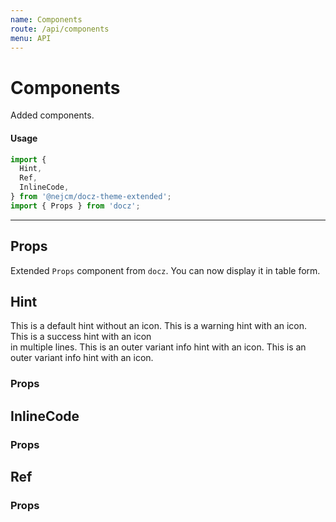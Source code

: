 ```yaml
---
name: Components
route: /api/components
menu: API
---
```



# Components

Added components.

#### Usage

```jsx
import {
  Hint,
  Ref,
  InlineCode,
} from '@nejcm/docz-theme-extended';
import { Props } from 'docz';
```

<hr />

## Props

Extended `Props` component from `docz`. You can now display it in table form.

<Playground>
  <Props table={true} of={Ref} />
</Playground>

## Hint

<Playground>
  <Hint icon={false}>This is a default hint without an icon.</Hint>
  <Hint type="warning">This is a warning hint with an icon.</Hint>
  <Hint type="success">
    This is a success hint with an icon
    <br />
    in multiple lines.
  </Hint>
  <Hint type="info" variant="outer">
    This is an outer variant info hint with an icon.
  </Hint>
  <Hint type="danger" variant="outer">
    This is an outer variant info hint with an icon.
  </Hint>
</Playground>

### Props

<Props table={true} of={Hint} />

## InlineCode

<Playground>
  <InlineCode children="example code" />
</Playground>

### Props

<Props table={true} of={InlineCode} />

## Ref

<Playground>
  <Ref name="Ref to something - introduction" to="/#" />
</Playground>

### Props

<Props table={true} of={Ref} />
